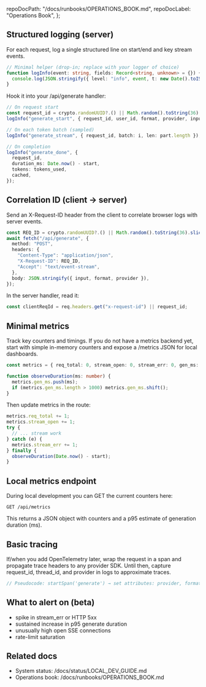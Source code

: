 
  repoDocPath: "/docs/runbooks/OPERATIONS_BOOK.md",
  repoDocLabel: "Operations Book",
};

<Meta title="Docs/Observability Playground" />

## Structured logging (server)

For each request, log a single structured line on start/end and key stream events.

```ts
// Minimal helper (drop-in; replace with your logger of choice)
function logInfo(event: string, fields: Record<string, unknown> = {}) {
  console.log(JSON.stringify({ level: "info", event, t: new Date().toISOString(), ...fields }));
}
```

Hook it into your /api/generate handler:

```ts
// On request start
const request_id = crypto.randomUUID?.() || Math.random().toString(36).slice(2, 10);
logInfo("generate_start", { request_id, user_id, format, provider, input_len: input.length });

// On each token batch (sampled)
logInfo("generate_stream", { request_id, batch: i, len: part.length });

// On completion
logInfo("generate_done", {
  request_id,
  duration_ms: Date.now() - start,
  tokens: tokens_used,
  cached,
});
```

## Correlation ID (client → server)

Send an X-Request-ID header from the client to correlate browser logs with server events.

```ts
const REQ_ID = crypto.randomUUID?.() || Math.random().toString(36).slice(2, 10);
await fetch("/api/generate", {
  method: "POST",
  headers: {
    "Content-Type": "application/json",
    "X-Request-ID": REQ_ID,
    "Accept": "text/event-stream",
  },
  body: JSON.stringify({ input, format, provider }),
});
```

In the server handler, read it:

```ts
const clientReqId = req.headers.get("x-request-id") || request_id;
```

## Minimal metrics

Track key counters and timings. If you do not have a metrics backend yet, start with simple in-memory counters and expose a /metrics JSON for local dashboards.

```ts
const metrics = { req_total: 0, stream_open: 0, stream_err: 0, gen_ms: [] as number[] };

function observeDuration(ms: number) {
  metrics.gen_ms.push(ms);
  if (metrics.gen_ms.length > 1000) metrics.gen_ms.shift();
}
```

Then update metrics in the route:

```ts
metrics.req_total += 1;
metrics.stream_open += 1;
try {
  // ... stream work
} catch (e) {
  metrics.stream_err += 1;
} finally {
  observeDuration(Date.now() - start);
}
```

## Local metrics endpoint

During local development you can GET the current counters here:

```
GET /api/metrics
```

This returns a JSON object with counters and a p95 estimate of generation duration (ms).

## Basic tracing

If/when you add OpenTelemetry later, wrap the request in a span and propagate trace headers to any provider SDK. Until then, capture request_id, thread_id, and provider in logs to approximate traces.

```ts
// Pseudocode: startSpan('generate') → set attributes: provider, format, user_id, thread_id
```

## What to alert on (beta)

- spike in stream_err or HTTP 5xx
- sustained increase in p95 generate duration
- unusually high open SSE connections
- rate-limit saturation

## Related docs

- System status: /docs/status/LOCAL_DEV_GUIDE.md
- Operations book: /docs/runbooks/OPERATIONS_BOOK.md
